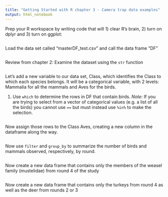 ```yaml
---
title: "Getting Started with R chapter 3 - Camera trap data examples"
output: html_notebook
---
```


Prep your R workspace by writing code that will 1) clear R's brain, 2) turn on dplyr and 3) turn on ggplot:

```r

```
Load the data set called "masterDF_test.csv" and call the data frame "DF"

```r

```
Review from chapter 2: Examine the dataset using the `str` function 
```r

```
Let's add a new variable to our data set, Class, which identifies the Class to which each species belongs. It will be a categorical variable, with 2 levels: Mammalia for all the mammals and Aves for the birds.  


1. Use `which` to determine the rows in DF that contain birds. *Note*: If  you are trying to select from a vector of categorical values (e.g. a list of all the birds) you cannot use `==` but must instead use `%in%` to make the selection.
```r

```
Now assign those rows to the Class Aves, creating a new column in the dataframe along the way.
```r

```
Now use `filter` and `group_by` to summarize the number of birds and mammals observed, respectively, by round.

```r

```

Now create a new data frame that contains only the members of the weasel family (mustelidae) from round 4 of the study

```r

```

Now create a new data frame that contains only the turkeys from round 4 as well as the deer from rounds 2 or 3
```r

```




